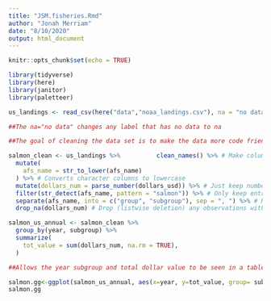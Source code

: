 ```yaml
---
title: "JSM.fisheries.Rmd"
author: "Jonah Merriam"
date: "8/10/2020"
output: html_document
---
```


```r
knitr::opts_chunk$set(echo = TRUE)
```

```r
library(tidyverse)
library(here)  
library(janitor) 
library(paletteer)
```

```r
us_landings <- read_csv(here("data","noaa_landings.csv"), na = "no data")

##The na="no data" changes any label that has no data to na
```

```r
##The goal of cleaning the data set is to make the data more code friendly. This will include steps like normalizing the column names in janitor, making the words all lower case, removing the dollar sign in the price column and in this case only selecting for salmon as the exercise suggests.

salmon_clean <- us_landings %>%          clean_names() %>% # Make column headers snake_case
  mutate(
    afs_name = str_to_lower(afs_name)
  ) %>% # Converts character columns to lowercase
  mutate(dollars_num = parse_number(dollars_usd)) %>% # Just keep numbers from $ column
  filter(str_detect(afs_name, pattern = "salmon")) %>% # Only keep entries w/"salmon"
  separate(afs_name, into = c("group", "subgroup"), sep = ", ") %>% # Note comma-space
  drop_na(dollars_num) # Drop (listwise deletion) any observations with NA for dollars_num
```

```r
salmon_us_annual <- salmon_clean %>% 
  group_by(year, subgroup) %>% 
  summarize(
    tot_value = sum(dollars_num, na.rm = TRUE),
  )

##Allows the year subgroup and total dollar value to be seen in a table together 
```

```r
salmon.gg<-ggplot(salmon_us_annual, aes(x=year, y=tot_value, group= subgroup))+ geom_line(aes(color=subgroup))+theme_bw()+labs(x="Year", y="US commercial salmon value (USD)")+  scale_color_paletteer_d("awtools::bpalette")
salmon.gg
```




